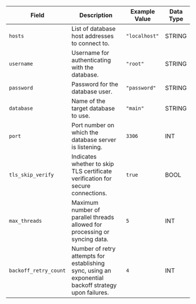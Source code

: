| Field               | Description                                                                                       | Example Value         | Data Type |
|---------------------|---------------------------------------------------------------------------------------------------|-----------------------|-----------|
| `hosts`             | List of database host addresses to connect to.                                                  | `"localhost"`       | STRING  |
| `username`          | Username for authenticating with the database.                                                  | `"root"`              | STRING    |
| `password`          | Password for the database user.                                                                   | `"password"`          | STRING    |
| `database`          | Name of the target database to use.                                                               | `"main"`              | STRING    |
| `port`              | Port number on which the database server is listening.                                          | `3306`                | INT       |
| `tls_skip_verify`   | Indicates whether to skip TLS certificate verification for secure connections.                  | `true`                | BOOL      |
| `max_threads`       | Maximum number of parallel threads allowed for processing or syncing data.                      | `5`                  | INT       |
| `backoff_retry_count` | Number of retry attempts for establishing sync, using an exponential backoff strategy upon failures. | `4`            | INT       |